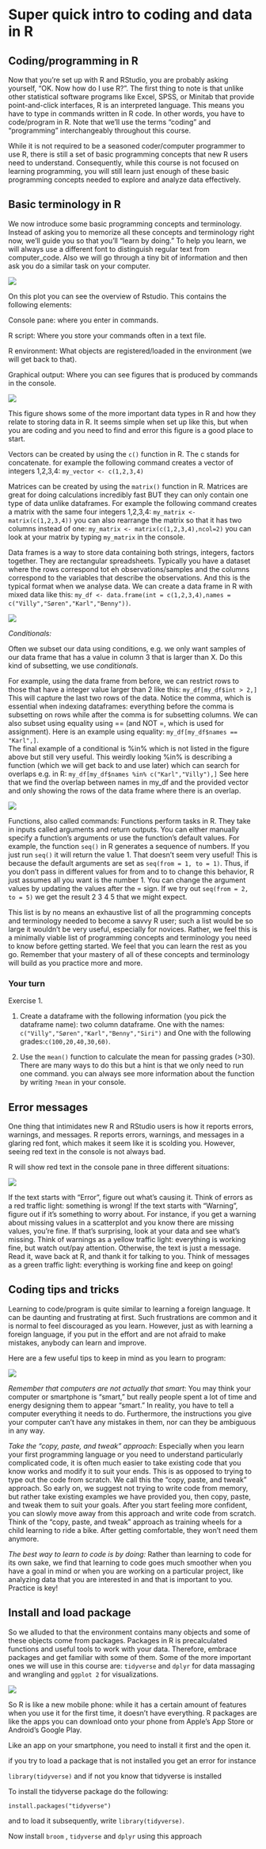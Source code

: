 
# Super quick intro to coding and data in R {#dataintro}

## Coding/programming in R

Now that you’re set up with R and RStudio, you are probably asking yourself, “OK. Now how do I use R?”. The first thing to note is that unlike other statistical software programs like Excel, SPSS, or Minitab that provide point-and-click interfaces, R is an interpreted language. This means you have to type in commands written in R code. In other words, you have to code/program in R. Note that we’ll use the terms “coding” and “programming” interchangeably throughout this course.

While it is not required to be a seasoned coder/computer programmer to use R, there is still a set of basic programming concepts that new R users need to understand. Consequently, while this course is not focused on learning programming, you will still learn just enough of these basic programming concepts needed to explore and analyze data effectively.

## Basic terminology in R

We now introduce some basic programming concepts and terminology. Instead of asking you to memorize all these concepts and terminology right now, we’ll guide you so that you’ll “learn by doing.” To help you learn, we will always use a different font to distinguish regular text from computer_code. Also we will go through a tiny bit of information and then ask you do a similar task on your computer.

![](https://www.analyticsvidhya.com/wp-content/uploads/2016/02/rstudio.jpg)


On this plot you can see the overview of Rstudio. This contains the following elements:

Console pane: where you enter in commands. 

R script: Where you store your commands often in a text file. 

R environment: What objects are registered/loaded in the environment (we will get back to that). 

Graphical output: Where you can see figures that is produced by commands in the console. 

![](https://sydney-informatics-hub.github.io/lessonbmc/fig/Rvariablesdata.jpg)

This figure shows some of the more important data types in R and how they relate to storing data in R. 
It seems simple when set up like this, but when you are coding and you need to find and error this figure is
a good place to start.

Vectors can be created by using the ``` c()``` function in R. The c stands for concatenate.
for example the following command creates a vector of integers 1,2,3,4: 
``` my_vector <- c(1,2,3,4)```

Matrices can be created by using the ``` matrix()``` function in R. Matrices are great for doing calculations
incredibly fast BUT they can only contain one type of data unlike dataframes. For example the following command creates a matrix with the same four integers 1,2,3,4: 
``` my_matrix <- matrix(c(1,2,3,4))``` you can also rearrange the matrix so that it has two columns instead of one:
``` my_matrix <- matrix(c(1,2,3,4),ncol=2)```
you can look at your matrix by typing ``` my_matrix``` in the console.

Data frames is a way to store data containing both strings, integers, factors together. They are rectangular spreadsheets. Typically you have a dataset where the rows correspond tot eh observations/samples and the columns correspond to the variables that describe the observations. And this is the typical format when we analyse data. We can create a data frame in R with mixed data like this:
``` my_df <- data.frame(int = c(1,2,3,4),names = c("Villy","Søren","Karl","Benny"))```.



![](https://help.displayr.com/hc/article_attachments/6719912862607)

*Conditionals:*

Often we subset our data using conditions, e.g. we only want samples of our data frame that has a value in column 3 that is larger than X. Do this kind of subsetting, we use *conditionals*.

For example, using the data frame from before, we can restrict rows to those that have a integer value larger than
2 like this:
``` my_df[my_df$int > 2,]``` This will capture the last two rows of the data. Notice the comma, which is essential
when indexing dataframes: everything before the comma is subsetting on rows while after the comma is for subsetting columns. We can also subset using equality using == (and NOT =, which is used for assignment). Here is an example using equality: ``` my_df[my_df$names == "Karl",]```.  
The final example of a conditional is %in% which is not listed in the figure above but still very useful. This weirdly looking %in% is describing a function (which we will get back to and use later) which can search for overlaps e.g. in R:
``` my_df[my_df$names %in% c("Karl","Villy"),]``` See here that we find the overlap between names in my_df and the provided vector and only showing the rows of the data frame where there is an overlap.


![](https://media.geeksforgeeks.org/wp-content/uploads/20200411225124/f114-300x158.png)


Functions, also called commands: Functions perform tasks in R. They take in inputs called arguments and return outputs. You can either manually specify a function’s arguments or use the function’s default values.
For example, the function ```seq()``` in R generates a sequence of numbers. If you just run ```seq()``` it will return the value 1. That doesn’t seem very useful! This is because the default arguments are set as ```seq(from = 1, to = 1)```. Thus, if you don’t pass in different values for from and to to change this behavior, R just assumes all you want is the number 1. You can change the argument values by updating the values after the = sign. If we try out ```seq(from = 2, to = 5)``` we get the result 2 3 4 5 that we might expect.

This list is by no means an exhaustive list of all the programming concepts and terminology needed to become a savvy R user; such a list would be so large it wouldn’t be very useful, especially for novices. Rather, we feel this is a minimally viable list of programming concepts and terminology you need to know before getting started. We feel that you can learn the rest as you go. Remember that your mastery of all of these concepts and terminology will build as you practice more and more.

### Your turn {#exercise1}

Exercise 1.

1. Create a dataframe with the following information (you pick the dataframe name):
two column dataframe. One with the names:
```c("Villy","Søren","Karl","Benny","Siri")``` and One with the following grades:``` c(100,20,40,30,60) ```. 

2. Use the ``` mean() ``` function to calculate the mean for passing grades (>30). There are many ways to do this
but a hint is that we only need to run one command. you can always see more information about the function by writing
``` ?mean ``` in your console.

## Error messages

One thing that intimidates new R and RStudio users is how it reports errors, warnings, and messages. R reports errors, warnings, and messages in a glaring red font, which makes it seem like it is scolding you. However, seeing red text in the console is not always bad.

R will show red text in the console pane in three different situations:

![](https://www.rd.com/wp-content/uploads/2020/02/traffic-light-colors-GettyImages-689407322-MLedit.jpg?resize=700%2C467)

If the text starts with “Error”, figure out what’s causing it. Think of errors as a red traffic light: something is wrong!
If the text starts with “Warning”, figure out if it’s something to worry about. For instance, if you get a warning about missing values in a scatterplot and you know there are missing values, you’re fine. If that’s surprising, look at your data and see what’s missing. Think of warnings as a yellow traffic light: everything is working fine, but watch out/pay attention.
Otherwise, the text is just a message. Read it, wave back at R, and thank it for talking to you. Think of messages as a green traffic light: everything is working fine and keep on going!

## Coding tips and tricks

Learning to code/program is quite similar to learning a foreign language. It can be daunting and frustrating at first. Such frustrations are common and it is normal to feel discouraged as you learn. However, just as with learning a foreign language, if you put in the effort and are not afraid to make mistakes, anybody can learn and improve.

Here are a few useful tips to keep in mind as you learn to program:

![](https://cdn.vox-cdn.com/thumbor/BKeBuV-Agjw4SaAA8Mbm1ptN7e0=/0x0:4032x3024/620x465/filters:focal(1693x1446:2337x2090):format(webp)/cdn.vox-cdn.com/uploads/chorus_image/image/59740845/sip_of_joy.17.jpg)

*Remember that computers are not actually that smart*: You may think your computer or smartphone is “smart,” but really people spent a lot of time and energy designing them to appear “smart.” In reality, you have to tell a computer everything it needs to do. Furthermore, the instructions you give your computer can’t have any mistakes in them, nor can they be ambiguous in any way.   


*Take the “copy, paste, and tweak” approach*: Especially when you learn your first programming language or you need to understand particularly complicated code, it is often much easier to take existing code that you know works and modify it to suit your ends. This is as opposed to trying to type out the code from scratch. We call this the “copy, paste, and tweak” approach. So early on, we suggest not trying to write code from memory, but rather take existing examples we have provided you, then copy, paste, and tweak them to suit your goals. After you start feeling more confident, you can slowly move away from this approach and write code from scratch. Think of the “copy, paste, and tweak” approach as training wheels for a child learning to ride a bike. After getting comfortable, they won’t need them anymore.   


*The best way to learn to code is by doing:* Rather than learning to code for its own sake, we find that learning to code goes much smoother when you have a goal in mind or when you are working on a particular project, like analyzing data that you are interested in and that is important to you.   
Practice is key!

## Install and load package

So we alluded to that the environment contains many objects and some of these objects come from packages. Packages
in R is precalculated functions and useful tools to work with your data. Therefore, embrace packages and get familiar with some of them. Some of the more important ones we will use in this course are:
``` tidyverse ``` and ```dplyr``` for data massaging and wrangling and ```ggplot 2``` for visualizations.

![](https://moderndive.netlify.app/images/shutterstock/R_vs_R_packages.png)

So R is like a new mobile phone: while it has a certain amount of features when you use it for the first time, it doesn’t have everything. R packages are like the apps you can download onto your phone from Apple’s App Store or Android’s Google Play.

Like an app on your smartphone, you need to install it first and the open it.

if you try to load a package that is not installed you get an error for instance

``` library(tidyverse) ``` and if not you know that tidyverse is installed

To install the tidyverse package do the following:

``` install.packages("tidyverse") ```

and to load it subsequently, write ``` library(tidyverse) ```.

Now install ``` broom ``` , ``` tidyverse ```  and ``` dplyr ```
using this approach

